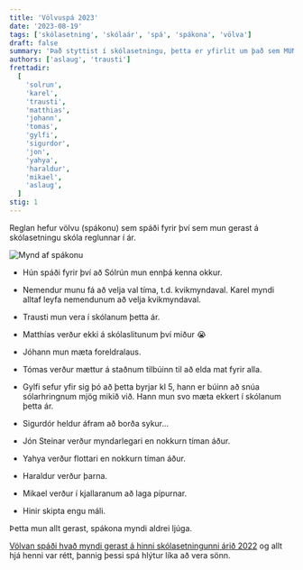 ```yaml
---
title: 'Völvuspá 2023'
date: '2023-08-19'
tags: ['skólasetning', 'skólaár', 'spá', 'spákona', 'völva']
draft: false
summary: 'Það styttist í skólasetningu, þetta er yfirlit um það sem MUN gerast.'
authors: ['aslaug', 'trausti']
frettadir:
  [
    'solrun',
    'karel',
    'trausti',
    'matthias',
    'johann',
    'tomas',
    'gylfi',
    'sigurdor',
    'jon',
    'yahya',
    'haraldur',
    'mikael',
    'aslaug',
  ]
stig: 1
---
```


Reglan hefur völvu (spákonu) sem spáði fyrir því sem mun gerast á skólasetningu skóla reglunnar í ár.

![Mynd af spákonu](/static/images/faerslur/annad/spákona.webp)

- Hún spáði fyrir því að Sólrún mun ennþá kenna okkur.

- Nemendur munu fá að velja val tíma, t.d. kvikmyndaval. Karel myndi alltaf leyfa nemendunum að velja kvikmyndaval.

- Trausti mun vera í skólanum þetta ár.

- Matthías verður ekki á skólaslitunum því miður 😭

- Jóhann mun mæta foreldralaus.

- Tómas verður mættur á staðnum tilbúinn til að elda mat fyrir alla.

- Gylfi sefur yfir sig þó að þetta byrjar kl 5, hann er búinn að snúa sólarhringnum mjög mikið við. Hann mun svo mæta ekkert í skólanum þetta ár.

- Sigurdór heldur áfram að borða sykur...

- Jón Steinar verður myndarlegari en nokkurn tíman áður.

- Yahya verður flottari en nokkurn tíman áður.

- Haraldur verður þarna.

- Mikael verður í kjallaranum að laga pípurnar.

- Hinir skipta engu máli.

Þetta mun allt gerast, spákona myndi aldrei ljúga.

[Völvan spáði hvað myndi gerast á hinni skólasetningunni árið 2022](/frettir/Völvuspá-2022) og allt hjá henni var rétt, þannig þessi spá hlýtur líka að vera sönn.
